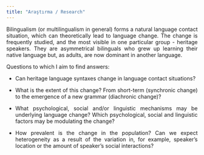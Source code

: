 ---
title: "Araştırma / Research"
---

<div style="text-align: justify"> Bilingualism (or multilingualism in general) forms a natural language contact situation, which can theoretically lead to language change. The change is frequently studied, and the most visible in one particular group - heritage speakers. They are asymmetrical bilinguals who grew up learning their native language but, as adults, are now dominant in another language.

Questions to which I aim to find answers:

+ Can heritage language syntaxes change in language contact situations?

+ What is the extent of this change? From short-term (synchronic change) to the emergence of a new grammar (diachronic change)?

+ What psychological, social and/or linguistic mechanisms may be underlying language change? Which psychological, social and linguistic factors may be modulating the change?

+ How prevalent is the change in the population? Can we expect heterogeneity as a result of the variation in, for example, speaker's location or the amount of speaker's social interactions? </div>